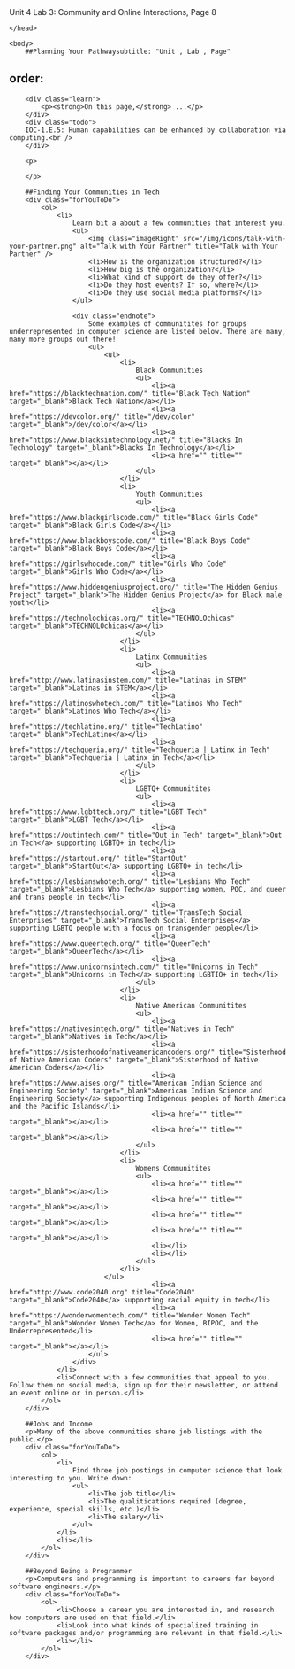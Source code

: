 Unit 4 Lab 3: Community and Online Interactions, Page 8</title>
	</head>

	<body>
    	##Planning Your Pathwaysubtitle: "Unit , Lab , Page"
order:
---
        <div class="learn">
            <p><strong>On this page,</strong> ...</p>
        </div>
        <div class="todo">
        IOC-1.E.5: Human capabilities can be enhanced by collaboration via computing.<br />
        </div>
		
		<p>
		
		</p>
		
		##Finding Your Communities in Tech
		<div class="forYouToDo">
			<ol>
				<li>
					Learn bit a about a few communities that interest you.
					<ul>
						<img class="imageRight" src="/img/icons/talk-with-your-partner.png" alt="Talk with Your Partner" title="Talk with Your Partner" />
						<li>How is the organization structured?</li>
						<li>How big is the organization?</li>
						<li>What kind of support do they offer?</li>
						<li>Do they host events? If so, where?</li>
						<li>Do they use social media platforms?</li>
					</ul>
					
					<div class="endnote">
						Some examples of communitites for groups underrepresented in computer science are listed below. There are many, many more groups out there!
						<ul>
							<ul>
								<li>
									Black Communities
									<ul>
										<li><a href="https://blacktechnation.com/" title="Black Tech Nation" target="_blank">Black Tech Nation</a></li>
										<li><a href="https://devcolor.org/" title="/dev/color" target="_blank">/dev/color</a></li>
										<li><a href="https://www.blacksintechnology.net/" title="Blacks In Technology" target="_blank">Blacks In Technology</a></li>
										<li><a href="" title="" target="_blank"></a></li>
									</ul>
								</li>
								<li>
									Youth Communities
									<ul>
										<li><a href="https://www.blackgirlscode.com/" title="Black Girls Code" target="_blank">Black Girls Code</a></li>
										<li><a href="https://www.blackboyscode.com/" title="Black Boys Code" target="_blank">Black Boys Code</a></li>
										<li><a href="https://girlswhocode.com/" title="Girls Who Code" target="_blank">Girls Who Code</a></li>
										<li><a href="https://www.hiddengeniusproject.org/" title="The Hidden Genius Project" target="_blank">The Hidden Genius Project</a> for Black male youth</li>
										<li><a href="https://technolochicas.org/" title="TECHNOLOchicas" target="_blank">TECHNOLOchicas</a></li>
									</ul>
								</li>
								<li>
									Latinx Communities
									<ul>
										<li><a href="http://www.latinasinstem.com/" title="Latinas in STEM" target="_blank">Latinas in STEM</a></li>
										<li><a href="https://latinoswhotech.com/" title="Latinos Who Tech" target="_blank">Latinos Who Tech</a></li>
										<li><a href="https://techlatino.org/" title="TechLatino" target="_blank">TechLatino</a></li>
										<li><a href="https://techqueria.org/" title="Techqueria | Latinx in Tech" target="_blank">Techqueria | Latinx in Tech</a></li>
									</ul>
								</li>
								<li>
									LGBTQ+ Communitites
									<ul>
										<li><a href="https://www.lgbttech.org/" title="LGBT Tech" target="_blank">LGBT Tech</a></li>
										<li><a href="https://outintech.com/" title="Out in Tech" target="_blank">Out in Tech</a> supporting LGBTQ+ in tech</li>
										<li><a href="https://startout.org/" title="StartOut" target="_blank">StartOut</a> supporting LGBTQ+ in tech</li>
										<li><a href="https://lesbianswhotech.org/" title="Lesbians Who Tech" target="_blank">Lesbians Who Tech</a> supporting women, POC, and queer and trans people in tech</li>
										<li><a href="https://transtechsocial.org/" title="TransTech Social Enterprises" target="_blank">TransTech Social Enterprises</a> supporting LGBTQ people with a focus on transgender people</li>
										<li><a href="https://www.queertech.org/" title="QueerTech" target="_blank">QueerTech</a></li>
										<li><a href="https://www.unicornsintech.com/" title="Unicorns in Tech" target="_blank">Unicorns in Tech</a> supporting LGBTIQ+ in tech</li>
									</ul>
								</li>
								<li>
									Native American Communitites
									<ul>
										<li><a href="https://nativesintech.org/" title="Natives in Tech" target="_blank">Natives in Tech</a></li>
										<li><a href="https://sisterhoodofnativeamericancoders.org/" title="Sisterhood of Native American Coders" target="_blank">Sisterhood of Native American Coders</a></li>
										<li><a href="https://www.aises.org/" title="American Indian Science and Engineering Society" target="_blank">American Indian Science and Engineering Society</a> supporting Indigenous peoples of North America and the Pacific Islands</li>
										<li><a href="" title="" target="_blank"></a></li>
										<li><a href="" title="" target="_blank"></a></li>
									</ul>
								</li>
								<li>
									Womens Communitites
									<ul>
										<li><a href="" title="" target="_blank"></a></li>
										<li><a href="" title="" target="_blank"></a></li>
										<li><a href="" title="" target="_blank"></a></li>
										<li><a href="" title="" target="_blank"></a></li>
										<li></li>
										<li></li>
									</ul>
								</li>
							</ul>
										<li><a href="http://www.code2040.org" title="Code2040" target="_blank">Code2040</a> supporting racial equity in tech</li>
										<li><a href="https://wonderwomentech.com/" title="Wonder Women Tech" target="_blank">Wonder Women Tech</a> for Women, BIPOC, and the Underrepresented</li>
										<li><a href="" title="" target="_blank"></a></li>
						</ul>
					</div>
				</li>
				<li>Connect with a few communities that appeal to you. Follow them on social media, sign up for their newsletter, or attend an event online or in person.</li>
			</ol>
		</div>
		
		##Jobs and Income
		<p>Many of the above communities share job listings with the public.</p>
		<div class="forYouToDo">
			<ol>
				<li>
					Find three job postings in computer science that look interesting to you. Write down:
					<ul>
						<li>The job title</li>
						<li>The qualitications required (degree, experience, special skills, etc.)</li>
						<li>The salary</li>
					</ul>
				</li>
				<li></li>
			</ol>
		</div>
		
		##Beyond Being a Programmer
		<p>Computers and programming is important to careers far beyond software engineers.</p>
		<div class="forYouToDo">
			<ol>
				<li>Choose a career you are interested in, and research how computers are used on that field.</li>
				<li>Look into what kinds of specialized training in software packages and/or programming are relevant in that field.</li>
				<li></li>
			</ol>
		</div>
		

		



		

	

